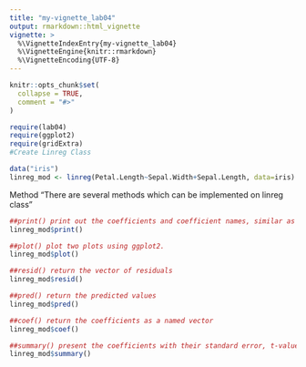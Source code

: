 ```yaml
---
title: "my-vignette_lab04"
output: rmarkdown::html_vignette
vignette: >
  %\VignetteIndexEntry{my-vignette_lab04}
  %\VignetteEngine{knitr::rmarkdown}
  %\VignetteEncoding{UTF-8}
---
```


```r
knitr::opts_chunk$set(
  collapse = TRUE,
  comment = "#>"
)
```

```r
require(lab04)
require(ggplot2)
require(gridExtra)
#Create Linreg Class

data("iris")
linreg_mod <- linreg(Petal.Length~Sepal.Width+Sepal.Length, data=iris)
```


Method
"There are several methods which can be implemented on linreg class"

```r
##print() print out the coefficients and coefficient names, similar as done by the lm class.
linreg_mod$print()
```

```r
##plot() plot two plots using ggplot2.
linreg_mod$plot()
```

```r
##resid() return the vector of residuals
linreg_mod$resid()
```

```r
##pred() return the predicted values
linreg_mod$pred()
```

```r
##coef() return the coefficients as a named vector
linreg_mod$coef()
```

```r
##summary() present the coefficients with their standard error, t-value and p-value as well as the estimate of ˆσ and the degrees of freedom in the model
linreg_mod$summary()
```
